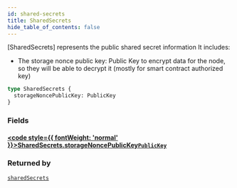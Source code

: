 ```yaml
---
id: shared-secrets
title: SharedSecrets
hide_table_of_contents: false
---
```








[SharedSecrets] represents the public shared secret information
It includes:
- The storage nonce public key: Public Key to encrypt data for the node, so they will be able to decrypt it (mostly for smart contract authorized key)

```graphql
type SharedSecrets {
  storageNoncePublicKey: PublicKey
}
```


### Fields

#### [<code style={{ fontWeight: 'normal' }}>SharedSecrets.<b>storageNoncePublicKey</b></code>](#)<Bullet />[`PublicKey`](/build/api/schema/scalars/public-key) <Badge class="secondary" text="scalar"/>
> 
> 



### Returned by

[`sharedSecrets`](/build/api/schema/queries/shared-secrets)  <Badge class="secondary" text="query"/>




